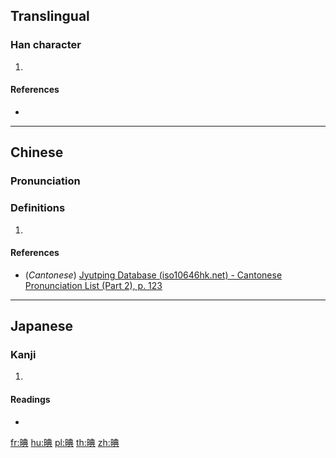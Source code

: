 ==Translingual==

===Han character===
{{Han char|rn=72|rad=日|as=08|sn=12|four=65081|canj=ATBC|ids=⿰日典}}

# {{defn|Han|sort=日08}}

====References====
* {{Han ref|kx=0496.220|dkj=13974|dj=0862.070|hdz=21518.120|uh=666A|ud=26218|bh=D9A7|bd=55719}}

----

==Chinese==
{{zh-forms}}

===Pronunciation===
{{zh-pron
|m=tiǎn
|c=long4
|mc=y
|oc=y
|ma=
|cat=
}}

===Definitions===
# {{rfdef|lang=zh}}

====References====
* (''Cantonese'') [http://www.iso10646hk.net/jp/document/download.jsp Jyutping Database (iso10646hk.net) - Cantonese Pronunciation List (Part 2), p. 123]

----

==Japanese==

===Kanji===
{{ja-kanji|grade=|rs=日08}}

# {{defn|lang=ja|sort=日08}}

====Readings====
* {{ja-readings|on=[[てん]] (ten)|kun=[[あきらか]] (akiraka)}}

[[fr:晪]]
[[hu:晪]]
[[pl:晪]]
[[th:晪]]
[[zh:晪]]